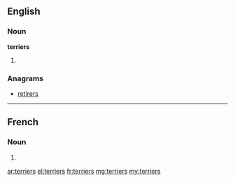 ==English==

===Noun===
'''terriers'''

# {{plural of|terrier}}

===Anagrams===
* [[retirers#English|retirers]]

----

==French==

===Noun===
{{head|fr|g=m-p}}

# {{plural of|terrier|lang=fr}}

[[ar:terriers]]
[[el:terriers]]
[[fr:terriers]]
[[mg:terriers]]
[[my:terriers]]